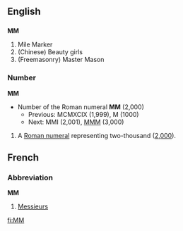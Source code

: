 ==English==
==={{initialism}}===
'''MM'''
#Mile Marker
#(Chinese) Beauty girls
#(Freemasonry) Master Mason

===Number===
'''MM'''
*Number of the Roman numeral '''MM''' (2,000)
**Previous: MCMXCIX (1,999), M (1000)
**Next: MMI (2,001), [[MMM]] (3,000)

# A [[Roman numeral]] representing two-thousand ([[two thousand|2,000]]).

==French==
===Abbreviation===
'''MM'''
# [[Messieurs]]
[[fi:MM]]